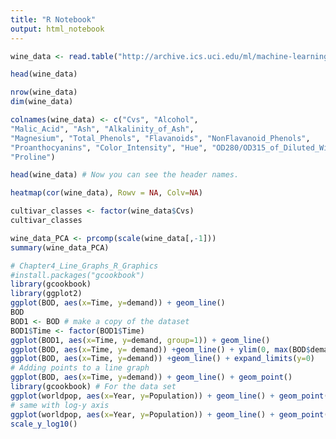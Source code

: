 ---
title: "R Notebook"
output: html_notebook
---

```{r}
wine_data <- read.table("http://archive.ics.uci.edu/ml/machine-learning-databases/wine/wine.data", sep=",")

head(wine_data)
```


```{r}
nrow(wine_data)
dim(wine_data)

colnames(wine_data) <- c("Cvs", "Alcohol",
"Malic_Acid", "Ash", "Alkalinity_of_Ash",
"Magnesium", "Total_Phenols", "Flavanoids", "NonFlavanoid_Phenols",
"Proanthocyanins", "Color_Intensity", "Hue", "OD280/OD315_of_Diluted_Wine",
"Proline")

head(wine_data) # Now you can see the header names.

heatmap(cor(wine_data), Rowv = NA, Colv=NA)

cultivar_classes <- factor(wine_data$Cvs)
cultivar_classes

wine_data_PCA <- prcomp(scale(wine_data[,-1]))
summary(wine_data_PCA)

```


```{r}
# Chapter4_Line_Graphs_R_Graphics
#install.packages("gcookbook")
library(gcookbook)
library(ggplot2)
ggplot(BOD, aes(x=Time, y=demand)) + geom_line()
BOD
BOD1 <- BOD # make a copy of the dataset
BOD1$Time <- factor(BOD1$Time)
ggplot(BOD1, aes(x=Time, y=demand, group=1)) + geom_line()
ggplot(BOD, aes(x=Time, y= demand)) +geom_line() + ylim(0, max(BOD$demand))
ggplot(BOD, aes(x=Time, y=demand)) +geom_line() + expand_limits(y=0)
# Adding points to a line graph
ggplot(BOD, aes(x=Time, y=demand)) + geom_line() + geom_point()
library(gcookbook) # For the data set
ggplot(worldpop, aes(x=Year, y=Population)) + geom_line() + geom_point()
# same with log-y axis
ggplot(worldpop, aes(x=Year, y=Population)) + geom_line() + geom_point() +
scale_y_log10()
```



